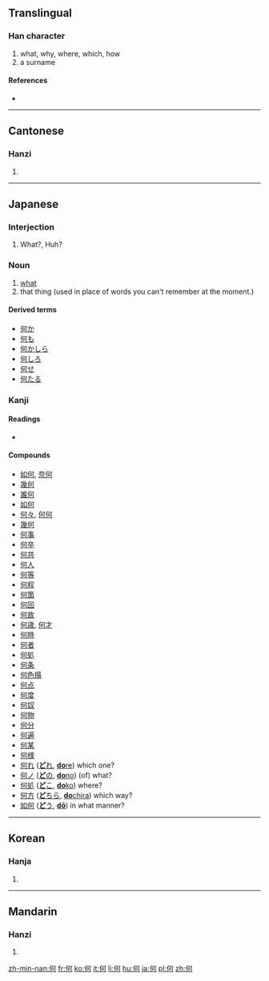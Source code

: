 {{see|向|同|回}}
==Translingual==

===Han character===
{{Han char|rn=9|rad=人|as=05|sn=7|four=2122<sub>0</sub>|canj=人一弓口 (OMNR)}}

# what, why, where, which, how
# a surname

====References====
* {{Han ref|kx=0098.150|dkj=00511|dj=0208.050|hdz=10130.040|uh=4F55|ud=20309|bh=A6F3|bd=42739}}

----

==Cantonese==

===Hanzi===
{{yue-hanzi|jyut=|y=ho4}}

# {{defn|Cantonese}}

----

==Japanese==

===Interjection===
{{ja-pos|k|interjection|hira=なに|rom=nani}}

# What?, Huh?

===Noun===
{{ja-noun|k|hira=なに|rom=nani}}

{{ja-noun|k|hira=なん|rom=nan}}

# [[what]]
# that thing (used in place of words you can't remember at the moment.)

====Derived terms====
* [[何か]]
* [[何も]]
* [[何かしら]]
* [[何しろ]]
* [[何せ]]
* [[何たる]]

===Kanji===
{{ja-kanji|grade=2|rs=人05}}

====Readings====
* {{ja-readings|on=[[か]] ([[ka]]), [[が]] ([[ga]])|kun=[[なに]] ([[nani]]), [[なんぞ]] ([[nanzo]]), [[いずく]] ([[izuku]]), [[ど]] ([[do]])}}

====Compounds====
* [[如何]], [[奈何]]
* [[幾何]]
* [[誰何]]
* [[如何]]
* [[何々]], [[何何]]
* [[幾何]]
* [[何事]]
* [[何卒]]
* [[何共]]
* [[何人]]
* [[何等]]
* [[何程]]
* [[何箇]]
* [[何回]]
* [[何故]]
* [[何歳]], [[何才]]
* [[何時]]
* [[何者]]
* [[何処]]
* [[何条]]
* [[何色搨]]
* [[何点]]
* [[何度]]
* [[何奴]]
* [[何物]]
* [[何分]]
* [[何遍]]
* [[何某]]
* [[何様]]
* [[何れ]] ([[どれ#Japanese|'''ど'''れ]], [[dore#Japanese|'''do'''re]]) which one?
* [[何ノ]] ([[どの#Japanese|'''ど'''の]], [[dono#Japanese|'''do'''no]]) (of) what?
* [[何処]] ([[どこ#Japanese|'''ど'''こ]], [[doko#Japanese|'''do'''ko]]) where?
* [[何方]] ([[どちら#Japanese|'''ど'''ちら]], [[dochira#Japanese|'''do'''chira]]) which way?
* [[如何]] ([[どう#Japanese|'''ど'''う]], [[dō#Japanese|'''dō''']]) in what manner?


----

==Korean==

===Hanja===
{{ko-hanja|hangeul=하|rv=ha|mr=ha}}

# {{defn|Korean}}

----

==Mandarin==

===Hanzi===
{{cmn-hanzi|pin=[[hé]] ([[he2]])|wg=ho<sup>2</sup>}}

# {{defn|Mandarin}}

[[zh-min-nan:何]]
[[fr:何]]
[[ko:何]]
[[it:何]]
[[li:何]]
[[hu:何]]
[[ja:何]]
[[pl:何]]
[[zh:何]]